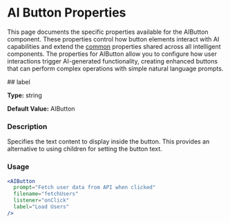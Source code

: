 
# AI Button Properties

This page documents the specific properties available for the AIButton component. These properties control how button elements interact with AI capabilities and extend the [common](./common) properties shared across all intelligent components.
The properties for AIButton allow you to configure how user interactions trigger AI-generated functionality, creating enhanced buttons that can perform complex operations with simple natural language prompts.

<PropertiesHeading>
## label
</PropertiesHeading>

**Type:** string

**Default Value:** AIButton

### Description

Specifies the text content to display inside the button. This provides an alternative to using children for setting the button text.

### Usage

```jsx {5} filename="AIButton"
<AIButton
  prompt="Fetch user data from API when clicked"
  filename="fetchUsers"
  listener="onClick"
  label="Load Users"
/>
```